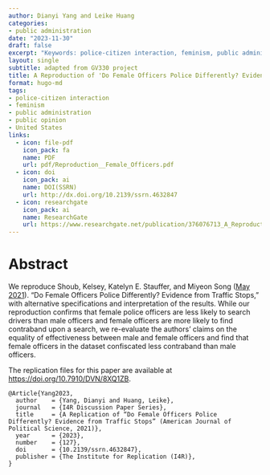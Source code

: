 ```yaml
---
author: Dianyi Yang and Leike Huang
categories:
- public administration
date: "2023-11-30"
draft: false
excerpt: "Keywords: police-citizen interaction, feminism, public administration, public opinion, United States"
layout: single
subtitle: adapted from GV330 project
title: A Reproduction of 'Do Female Officers Police Differently? Evidence from Traffic Stops' (American Journal of Political Science, 2021)
format: hugo-md
tags: 
- police-citizen interaction
- feminism
- public administration
- public opinion
- United States
links:
  - icon: file-pdf
    icon_pack: fa
    name: PDF
    url: pdf/Reproduction__Female_Officers.pdf
  - icon: doi
    icon_pack: ai
    name: DOI(SSRN)
    url: http://dx.doi.org/10.2139/ssrn.4632847
  - icon: researchgate
    icon_pack: ai
    name: ResearchGate
    url: https://www.researchgate.net/publication/376076713_A_Reproduction_of_Do_Female_Officers_Police_Differently_Evidence_from_Traffic_Stops_American_Journal_of_Political_Science_2021
---
```

# Abstract
We reproduce Shoub, Kelsey, Katelyn E. Stauffer, and Miyeon Song ([May 2021](https://doi.org/10.1111/ajps.12618)). "Do Female Officers Police Differently? Evidence from Traffic Stops," with alternative specifications and interpretation of the results. While our reproduction confirms that female police officers are less likely to search drivers than male officers and female officers are more likely to find contraband upon a search, we re-evaluate the authors' claims on the equality of effectiveness between male and female officers and find that female officers in the dataset confiscated less contraband than male officers.

The replication files for this paper are available at [https://doi.org/10.7910/DVN/8XQ1ZB](https://doi.org/10.7910/DVN/8XQ1ZB).

```{}
@Article{Yang2023,
  author    = {Yang, Dianyi and Huang, Leike},
  journal   = {I4R Discussion Paper Series},
  title     = {A Replication of “Do Female Officers Police Differently? Evidence from Traffic Stops” (American Journal of Political Science, 2021)},
  year      = {2023},
  number    = {127},
  doi       = {10.2139/ssrn.4632847},
  publisher = {The Institute for Replication (I4R)},
}
```
